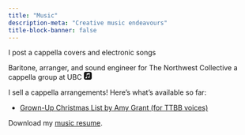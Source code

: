 ```yaml
---
title: "Music"
description-meta: "Creative music endeavours"
title-block-banner: false
---
```


I post a cappella covers and electronic songs [<i class="bi bi-youtube"></i>](https://www.youtube.com/@rickthatsme)

Baritone, arranger, and sound engineer for The Northwest Collective a cappella group at UBC
[<i class="bi bi-instagram"></i>](https://www.instagram.com/ubcnwc)
[<i class="bi bi-youtube"></i>](https://www.youtube.com/@ubcnwc)
[<i class="bi bi-spotify"></i>](https://open.spotify.com/artist/3UjG9hWdNDlhPm29CbHXKp?si=O-EXma6MT9C9cAOm0rL8Og&nd=1&dlsi=7d0fc808d93a4fbe)
[<svg xmlns="http://www.w3.org/2000/svg" width="16" height="16" fill="currentColor" class="bi bi-apple-music" viewBox="0 0 16 16">
  <path fill-rule="evenodd" d="m10.995 0 .573.001q.241 0 .483.007c.35.01.705.03 1.051.093.352.063.68.166.999.329a3.36 3.36 0 0 1 1.47 1.468c.162.32.265.648.328 1 .063.347.084.7.093 1.051q.007.241.007.483l.001.573v5.99l-.001.573q0 .241-.008.483c-.01.35-.03.704-.092 1.05a3.5 3.5 0 0 1-.33 1 3.36 3.36 0 0 1-1.468 1.468 3.5 3.5 0 0 1-1 .33 7 7 0 0 1-1.05.092q-.241.007-.483.008l-.573.001h-5.99l-.573-.001q-.241 0-.483-.008a7 7 0 0 1-1.052-.092 3.6 3.6 0 0 1-.998-.33 3.36 3.36 0 0 1-1.47-1.468 3.6 3.6 0 0 1-.328-1 7 7 0 0 1-.093-1.05Q.002 11.81 0 11.568V5.005l.001-.573q0-.241.007-.483c.01-.35.03-.704.093-1.05a3.6 3.6 0 0 1 .329-1A3.36 3.36 0 0 1 1.9.431 3.5 3.5 0 0 1 2.896.1 7 7 0 0 1 3.95.008Q4.19.002 4.432 0h.573zm-.107 2.518-4.756.959H6.13a.66.66 0 0 0-.296.133.5.5 0 0 0-.16.31c-.004.027-.01.08-.01.16v5.952c0 .14-.012.275-.106.39-.095.115-.21.15-.347.177l-.31.063c-.393.08-.65.133-.881.223a1.4 1.4 0 0 0-.519.333 1.25 1.25 0 0 0-.332.995c.031.297.166.582.395.792.156.142.35.25.578.296.236.047.49.031.858-.043.196-.04.38-.102.555-.205a1.4 1.4 0 0 0 .438-.405 1.5 1.5 0 0 0 .233-.55c.042-.202.052-.386.052-.588V6.347c0-.276.08-.35.302-.404.024-.005 3.954-.797 4.138-.833.257-.049.378.025.378.294v3.524c0 .14-.001.28-.096.396-.094.115-.211.15-.348.178l-.31.062c-.393.08-.649.133-.88.223a1.4 1.4 0 0 0-.52.334 1.26 1.26 0 0 0-.34.994c.03.297.174.582.404.792a1.2 1.2 0 0 0 .577.294c.237.048.49.03.858-.044.197-.04.381-.098.556-.202a1.4 1.4 0 0 0 .438-.405q.173-.252.233-.549a2.7 2.7 0 0 0 .044-.589V2.865c0-.273-.143-.443-.4-.42-.04.003-.383.064-.424.073"/>
</svg>](music.apple.com/us/artist/the-northwest-collective/1576940221)

I sell a cappella arrangements! Here's what's available so far:

- [Grown-Up Christmas List by Amy Grant (for TTBB voices)](https://www.sheetmusicdirect.com/en-US/se/ID_No/1762582/Product.aspx)

Download my [music resume](files/Nicholas_Richardson_Music_CV.pdf).

<!-- # Music Resume

```{=html}
<object data="files/Nicholas_Richardson_Music_CV.pdf" type="application/pdf" width="100%" height="100%" style="min-height:100vh;">
    <p>It appears you don't have a PDF plugin for this browser.
    You can <a href="files/Nicholas_Richardson_Music_CV.pdf">click here to
    download the PDF file.</a></p>
</object>
``` -->
